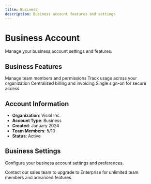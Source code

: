 ```yaml
---
title: Business
description: Business account features and settings
---
```


# Business Account

Manage your business account settings and features.

## Business Features

<CardGroup cols={2}>
  <Card title="Team Management" icon="users">
    Manage team members and permissions
  </Card>
  <Card title="Usage Analytics" icon="chart-bar">
    Track usage across your organization
  </Card>
  <Card title="Billing Management" icon="credit-card">
    Centralized billing and invoicing
  </Card>
  <Card title="SSO Integration" icon="key">
    Single sign-on for secure access
  </Card>
</CardGroup>

## Account Information

- **Organization**: Visibl Inc.
- **Account Type**: Business
- **Created**: January 2024
- **Team Members**: 5/10
- **Status**: Active

## Business Settings

Configure your business account settings and preferences.

<Tip>
Contact our sales team to upgrade to Enterprise for unlimited team members and advanced features.
</Tip> 